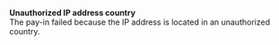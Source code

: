   
<Card title="008506" href="/errors/codes/008506">  

 **Unauthorized IP address country**  
 The pay-in failed because the IP address is located in an unauthorized country.  

</Card>